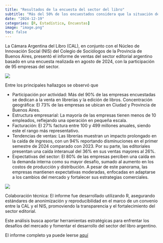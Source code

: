 ```yaml
---
title: "Resultados de la encuesta del sector del libro"
subtitle: "Más del 50% de los encuestados considera que la situación del sector del libro en los próximos meses no será buena. Sin embargo, observan un panorama más optimista para su empresa en particular"
date: "2024-12-19"
categories: [R, Estadística, Encuestas]
image: "image.png"
toc: false
---
```


La Cámara Argentina del Libro (CAL), en conjunto con el Núcleo de Innovación Social (NIS) del Colegio de Sociólogos de la Provincia de Buenos Aires, presentó el informe de ventas del sector editorial argentino basado en una encuesta realizada en agosto de 2024, con la participación de 95 empresas del sector.

![](image.png)

Entre los principales hallazgos se observó que

-   Participación por actividad: Más del 90% de las empresas encuestadas se dedican a la venta en librerías y la edición de libros. Concentración geográfica: El 73% de las empresas se ubican en Ciudad y Provincia de Buenos Aires.
-   Estructura empresarial: La mayoría de las empresas tienen menos de 10 empleados, reflejando una operación en pequeña escala.
-   Facturación: El 27% factura entre 100 y 499 millones anuales, siendo este el rango más representativo.
-   Tendencias de ventas: Las librerías muestran un impacto prolongado en la caída de ingresos, con un 94% reportando disminuciones en el primer semestre de 2024 comparado con 2023. Por su parte, las editoriales presentan una caída interanual del 36% en sus ventas mayores al 26%.
-   Expectativas del sector: El 80% de las empresas perciben una caída en la demanda interna como su mayor desafío, sumado al aumento en los costos de producción y distribución. A pesar de este panorama, las empresas mantienen expectativas moderadas, enfocadas en adaptarse a los cambios del mercado y fortalecer sus estrategias comerciales.

![](image_2.png)

Colaboración técnica: El informe fue desarrollado utilizando R, asegurando estándares de anonimización y reproducibilidad en el marco de un convenio entre la CAL y el NIS, promoviendo la transparencia y el fortalecimiento del sector editorial.

Este análisis busca aportar herramientas estratégicas para enfrentar los desafíos del mercado y fomentar el desarrollo del sector del libro argentino.

El informe completo ya puede leerse [aquí](https://www.camaradellibro.com.ar/informes-encuesta-del-sector-del-libro/)
